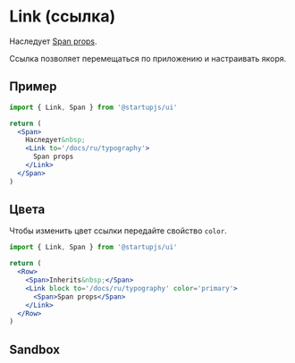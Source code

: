 
# Link (ссылка)

Наследует [Span props](/docs/ru/typography).

Ссылка позволяет перемещаться по приложению и настраивать якоря.

## Пример

```jsx
import { Link, Span } from '@startupjs/ui'
```

```jsx example
return (
  <Span>
    Наследует&nbsp;
    <Link to='/docs/ru/typography'>
      Span props
    </Link>
  </Span>
)
```

## Цвета

Чтобы изменить цвет ссылки передайте свойство `color`.

```jsx
import { Link, Span } from '@startupjs/ui'
```

```jsx example
return (
  <Row>
    <Span>Inherits&nbsp;</Span>
    <Link block to='/docs/ru/typography' color='primary'>
      <Span>Span props</Span>
    </Link>
  </Row>
)
```

## Sandbox

<Sandbox Component={Link} />
